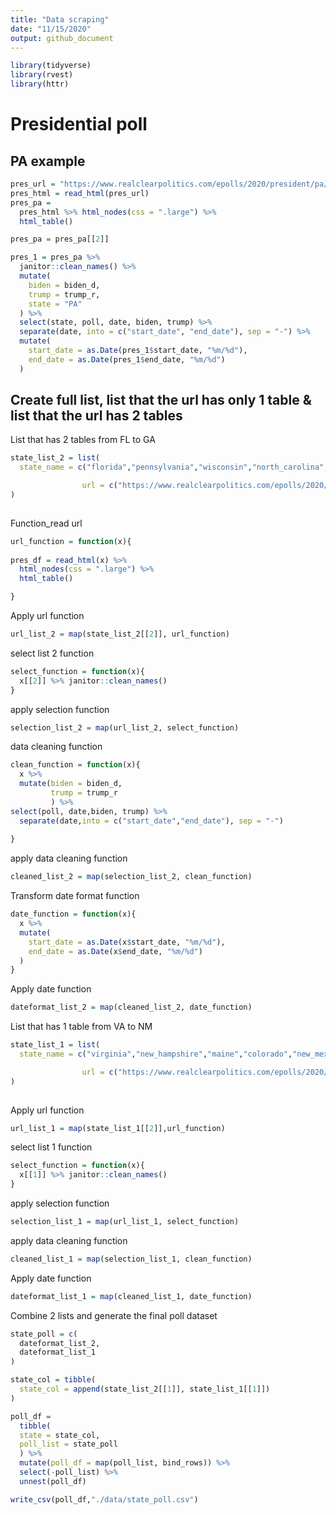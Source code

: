 ```yaml
---
title: "Data scraping"
date: "11/15/2020"
output: github_document
---
```


```r
library(tidyverse)
library(rvest)
library(httr)
```


# Presidential poll

## PA example

```r
pres_url = "https://www.realclearpolitics.com/epolls/2020/president/pa/pennsylvania_trump_vs_biden-6861.html"
pres_html = read_html(pres_url)
pres_pa = 
  pres_html %>% html_nodes(css = ".large") %>% 
  html_table()

pres_pa = pres_pa[[2]] 

pres_1 = pres_pa %>% 
  janitor::clean_names() %>% 
  mutate(
    biden = biden_d,
    trump = trump_r,
    state = "PA"
  ) %>%
  select(state, poll, date, biden, trump) %>% 
  separate(date, into = c("start_date", "end_date"), sep = "-") %>% 
  mutate(
    start_date = as.Date(pres_1$start_date, "%m/%d"),
    end_date = as.Date(pres_1$end_date, "%m/%d")
  )

```

## Create full list, list that the url has only 1 table & list that the url has 2 tables

List that has 2 tables from FL to GA 

```r

state_list_2 = list(
  state_name = c("florida","pennsylvania","wisconsin","north_carolina","michigan","ohio","minnesota","iowa", "arizona","nevada","texax","georgia"),

                url = c("https://www.realclearpolitics.com/epolls/2020/president/fl/florida_trump_vs_biden-6841.html", "https://www.realclearpolitics.com/epolls/2020/president/pa/pennsylvania_trump_vs_biden-6861.html","https://www.realclearpolitics.com/epolls/2020/president/wi/wisconsin_trump_vs_biden-6849.html", "https://www.realclearpolitics.com/epolls/2020/president/nc/north_carolina_trump_vs_biden-6744.html","https://www.realclearpolitics.com/epolls/2020/president/mi/michigan_trump_vs_biden-6761.html","https://www.realclearpolitics.com/epolls/2020/president/oh/ohio_trump_vs_biden-6765.html","https://www.realclearpolitics.com/epolls/2020/president/mn/minnesota_trump_vs_biden-6966.html","https://www.realclearpolitics.com/epolls/2020/president/ia/iowa_trump_vs_biden-6787.html","https://www.realclearpolitics.com/epolls/2020/president/az/arizona_trump_vs_biden-6807.html","https://www.realclearpolitics.com/epolls/2020/president/nv/nevada_trump_vs_biden-6867.html","https://www.realclearpolitics.com/epolls/2020/president/tx/texas_trump_vs_biden-6818.html","https://www.realclearpolitics.com/epolls/2020/president/ga/georgia_trump_vs_biden-6974.html")
)
                  
```

Function_read url

```r
url_function = function(x){
  
pres_df = read_html(x) %>% 
  html_nodes(css = ".large") %>% 
  html_table()

}
```

Apply url function

```r

url_list_2 = map(state_list_2[[2]], url_function)

```

select list 2 function

```r
select_function = function(x){
  x[[2]] %>% janitor::clean_names()
}
```

apply selection function

```r
selection_list_2 = map(url_list_2, select_function)
```

data cleaning function

```r
clean_function = function(x){
  x %>% 
  mutate(biden = biden_d,
         trump = trump_r
         ) %>% 
select(poll, date,biden, trump) %>% 
  separate(date,into = c("start_date","end_date"), sep = "-")
    
}
```

apply data cleaning function

```r
cleaned_list_2 = map(selection_list_2, clean_function)
```

Transform date format function

```r
date_function = function(x){
  x %>% 
  mutate(
    start_date = as.Date(x$start_date, "%m/%d"),
    end_date = as.Date(x$end_date, "%m/%d")
  )
}
```

Apply date function

```r
dateformat_list_2 = map(cleaned_list_2, date_function)
```

List that has 1 table from VA to NM

```r
state_list_1 = list(
  state_name = c("virginia","new_hampshire","maine","colorado","new_mexico"),

                url = c("https://www.realclearpolitics.com/epolls/2020/president/va/virginia_trump_vs_biden-6988.html","https://www.realclearpolitics.com/epolls/2020/president/nh/new_hampshire_trump_vs_biden-6779.html","https://www.realclearpolitics.com/epolls/2020/president/me/maine_trump_vs_biden-6922.html","https://www.realclearpolitics.com/epolls/2020/president/co/colorado_trump_vs_biden-6940.html","https://www.realclearpolitics.com/epolls/2020/president/nm/new_mexico_trump_vs_biden-6993.html")
)
                  
```

Apply url function

```r

url_list_1 = map(state_list_1[[2]],url_function)

```

select list 1 function

```r
select_function = function(x){
  x[[1]] %>% janitor::clean_names()
}
```

apply selection function
```r
selection_list_1 = map(url_list_1, select_function)
```

apply data cleaning function
```r
cleaned_list_1 = map(selection_list_1, clean_function)
```

Apply date function

```r
dateformat_list_1 = map(cleaned_list_1, date_function)
```

Combine 2 lists and generate the final poll dataset

```r
state_poll = c(
  dateformat_list_2,
  dateformat_list_1
) 

state_col = tibble(
  state_col = append(state_list_2[[1]], state_list_1[[1]])
)

poll_df = 
  tibble(
  state = state_col,
  poll_list = state_poll
  ) %>% 
  mutate(poll_df = map(poll_list, bind_rows)) %>% 
  select(-poll_list) %>% 
  unnest(poll_df)

write_csv(poll_df,"./data/state_poll.csv")
```

